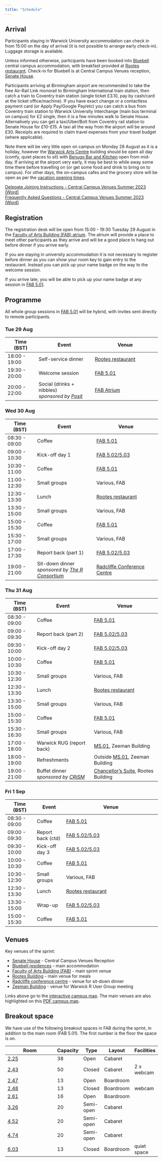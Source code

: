 ```yaml
---
title: "Schedule"
---
```


## Arrival

Participants staying in Warwick University accommodation can check in from 15:00 on the day of arrival (it is not possible to arrange early check-in). Luggage storage is available.

Unless informed otherwise, participants have been booked into [Bluebell](https://warwick.ac.uk/services/conferences/spaces/central-campus-venues/accommodation/bluebell) central campus accommodation, with breakfast provided at [Rootes restaurant](https://campus.warwick.ac.uk//search/623c88c9421e6f5928c0dcae). Check-in for Bluebell is at Central Campus Venues reception, [Senate House](https://campus.warwick.ac.uk//search/623c885f421e6f5928c0c7e3).

Participants arriving at Birmingham airport are recommended to take the free Air-Rail Link monorail to Birmingham International train station, then catch a train to Coventry train station (single ticket £3.10, pay by cash/card at the ticket office/machine). If you have exact change or a contactless payment card (or Apply Pay/Google Pay/etc) you can catch a bus from Coventry train station to Warwick University Interchange (main bus terminal on campus) for £2 single, then it is a few minutes walk to Senate House. Alternatively you can get a taxi/Uber/Bolt from Coventry rail station to Senate House for £10-£15. A taxi all the way from the airport will be around £30. Receipts are required to claim travel expenses from your travel budget (where applicable).

Note there will be very little open on campus on Monday 28 August as it is a holiday, however the [Warwick Arts Centre](https://campus.warwick.ac.uk//search/623c885e421e6f5928c0c7cd) building should be open all day (comfy, quiet places to sit) with [Benugo Bar and Kitchen](https://warwick.ac.uk/services/retail/openingtimes/) open from mid-day. If arriving at the airport very early, it may be best to while away some time there before travelling on (or get some food and drink to bring on to campus). For other days, the on-campus cafes and the grocery store will be open as per the [vacation opening times](https://warwick.ac.uk/services/retail/openingtimes/).

[Delegate Joining Instructions - Central Campus Venues Summer 2023 (Word)](/downloads/Delegate%20Joining%20Instructions%20-%20Central%20Campus%20Venues%20Summer%202023.docx)\
[Frequently Asked Questions - Central Campus Venues Summer 2023 (Word)](/downloads/Frequently%20Asked%20Questions%20-%20Central%20Campus%20Venues%20Summer%202023.docx)

## Registration

The registration desk will be open from 15:00 - 19:30 Tuesday 29 August in the [Faculty of Arts Building (FAB) atrium](https://campus.warwick.ac.uk//search/623c8960421e6f5928c0fb65). The atrium will provide a place to meet other participants as they arrive and will be a good place to hang out before dinner if you arrive early.

If you are staying in university accommodation it is not necessary to register before dinner as you can show your room key to gain entry to the restaurant. Instead you can pick up your name badge on the way to the welcome session.

If you arrive late, you will be able to pick up your name badge at any session in [FAB 5.01](https://campus.warwick.ac.uk//search/623c896c421e6f5928c0fdcd).

## Programme

All whole group sessions in [FAB 5.01](https://campus.warwick.ac.uk//search/623c896c421e6f5928c0fdcd) will be hybrid, with invites sent directly to remote participants.

::: panel-tabset
### Tue 29 Aug

| Time (BST)    | Event                                                                    | Venue                                                                              |
|---------------|---------------------------|-------------------------------|
| 18:00 - 19:00 | Self-service dinner                                                      | [Rootes restaurant](https://campus.warwick.ac.uk//search/623c88c9421e6f5928c0dcae) |
| 19:30 - 20:00 | Welcome session                                                          | [FAB 5.01](https://campus.warwick.ac.uk//search/623c896c421e6f5928c0fdcd)          |
| 20:00 - 22:00 | Social (drinks + nibbles) <br> *sponsored by [Posit](https://posit.co/)* | [FAB Atrium](https://campus.warwick.ac.uk//search/623c8960421e6f5928c0fb65)        |

### Wed 30 Aug

| Time (BST)    | Event                                                                                 | Venue                                                                                        |
|--------------|----------------------------|------------------------------|
| 08:30 - 09:00 | Coffee                                                                                | [FAB 5.01](https://campus.warwick.ac.uk//search/623c896c421e6f5928c0fdcd)                    |
| 09:00 - 10:30 | Kick-off day 1                                                                        | [FAB 5.02/5.03](https://campus.warwick.ac.uk//search/623c896c421e6f5928c0fdce)               |
| 10:30 - 11:00 | Coffee                                                                                | [FAB 5.01](https://campus.warwick.ac.uk//search/623c896c421e6f5928c0fdcd)                    |
| 11:00 - 12:30 | Small groups                                                                          | Various, FAB                                                                                 |
| 12:30 - 13:30 | Lunch                                                                                 | [Rootes restaurant](https://campus.warwick.ac.uk//search/623c88c9421e6f5928c0dcae)           |
| 13:30 - 15:00 | Small groups                                                                          | Various, FAB                                                                                 |
| 15:00 - 15:30 | Coffee                                                                                | [FAB 5.01](https://campus.warwick.ac.uk//search/623c896c421e6f5928c0fdcd)                    |
| 15:30 - 17:00 | Small groups                                                                          | Various, FAB                                                                                 |
| 17:00 - 17:30 | Report back (part 1)                                                                  | [FAB 5.02/5.03](https://campus.warwick.ac.uk//search/623c896c421e6f5928c0fdce)               |
| 19:00 - 21:00 | Sit-down dinner <br> *sponsored by [The R Consortium](https://www.r-consortium.org/)* | [Radcliffe Conference Centre](https://campus.warwick.ac.uk//search/623c88a9421e6f5928c0d61e) |

### Thu 31 Aug

| Time (BST)    | Event                                                                                      | Venue                                                                                                |
|--------------|---------------------------|-------------------------------|
| 08:30 - 09:00 | Coffee                                                                                     | [FAB 5.01](https://campus.warwick.ac.uk//search/623c896c421e6f5928c0fdcd)                            |
| 09:00 - 09:30 | Report back (part 2)                                                                       | [FAB 5.02/5.03](https://campus.warwick.ac.uk//search/623c896c421e6f5928c0fdce)                       |
| 09:30 - 10:00 | Kick-off day 2                                                                             | [FAB 5.02/5.03](https://campus.warwick.ac.uk//search/623c896c421e6f5928c0fdce)                       |
| 10:00 - 10:30 | Coffee                                                                                     | [FAB 5.01](https://campus.warwick.ac.uk//search/623c896c421e6f5928c0fdcd)                            |
| 10:30 - 12:30 | Small groups                                                                               | Various, FAB                                                                                         |
| 12:30 - 13:30 | Lunch                                                                                      | [Rootes restaurant](https://campus.warwick.ac.uk//search/623c88c9421e6f5928c0dcae)                   |
| 13:30 - 15:00 | Small groups                                                                               | Various, FAB                                                                                         |
| 15:00 - 15:30 | Coffee                                                                                     | [FAB 5.01](https://campus.warwick.ac.uk//search/623c896c421e6f5928c0fdcd)                            |
| 15:30 - 16:30 | Small groups                                                                               | Various, FAB                                                                                         |
| 17:00 - 18:00 | Warwick RUG (report back)                                                                  | [MS.01](https://campus.warwick.ac.uk//search/623c88f9421e6f5928c0e669), Zeeman Building              |
| 18:00 - 19:00 | Refreshments                                                                               | Outside [MS.01](https://campus.warwick.ac.uk//search/623c88f9421e6f5928c0e669), Zeeman Building      |
| 19:00 - 21:00 | Buffet dinner <br> *sponsored by [CRiSM](https://warwick.ac.uk/fac/sci/statistics/crism/)* | [Chancellor's Suite](https://campus.warwick.ac.uk//search/623c88ca421e6f5928c0dce4), Rootes Building |

### Fri 1 Sep

| Time (BST)    | Event             | Venue                                                                              |
|--------------|--------------|---------------------------------------------|
| 08:30 - 09:00 | Coffee            | [FAB 5.01](https://campus.warwick.ac.uk//search/623c896c421e6f5928c0fdcd)          |
| 09:00 - 09:30 | Report back (ctd) | [FAB 5.02/5.03](https://campus.warwick.ac.uk//search/623c896c421e6f5928c0fdce)     |
| 09:30 - 10:00 | Kick-off day 3    | [FAB 5.02/5.03](https://campus.warwick.ac.uk//search/623c896c421e6f5928c0fdce)     |
| 10:00 - 10:30 | Coffee            | [FAB 5.01](https://campus.warwick.ac.uk//search/623c896c421e6f5928c0fdcd)          |
| 10:30 - 12:30 | Small groups      | Various, FAB                                                                       |
| 12:30 - 13:30 | Lunch             | [Rootes restaurant](https://campus.warwick.ac.uk//search/623c88c9421e6f5928c0dcae) |
| 13:30 - 15:00 | Wrap-up           | [FAB 5.02/5.03](https://campus.warwick.ac.uk//search/623c896c421e6f5928c0fdce)     |
| 15:00 - 15:30 | Coffee            | [FAB 5.01](https://campus.warwick.ac.uk//search/623c896c421e6f5928c0fdcd)          |
:::

## Venues

Key venues of the sprint:

-   [Senate House](https://campus.warwick.ac.uk//search/623c885f421e6f5928c0c7e3) - Central Campus Venues Reception
-   [Bluebell residences](https://campus.warwick.ac.uk//search/623c8860421e6f5928c0c829) - main accommodation
-   [Faculty of Arts Building (FAB)](https://campus.warwick.ac.uk//search/623c8866421e6f5928c0c937) - main sprint venue
-   [Rootes Building](https://campus.warwick.ac.uk//search/623c8855421e6f5928c0c779) - main venue for meals
-   [Radcliffe conference centre](https://campus.warwick.ac.uk//search/623c8859421e6f5928c0c79c) - venue for sit-down dinner
-   [Zeeman Building](https://campus.warwick.ac.uk//search/623c8859421e6f5928c0c79c) - venue for Warwick R User Group meeting

Links above go to the [interactive campus map](https://warwick.ac.uk/about/visiting/maps/interactive). The main venues are also highlighted on this [PDF campus map](/downloads/Conference%20map%20-%20annotated.pdf).

## Breakout space

We have use of the following breakout spaces in FAB during the sprint, in addition to the main room (FAB 5.01). The first number is the floor the space is on.

| Room                                                                                              | Capacity | Type      | Layout    | Facilities  |
|---------------------------------------------------------------------------------------------------|----------|-----------|-----------|-------------|
| [2.25](https://warwick.ac.uk/services/its/servicessupport/av/lecturerooms/roominformation/fab225) | 38       | Open      | Cabaret   |             |
| [2.43](https://warwick.ac.uk/services/its/servicessupport/av/lecturerooms/roominformation/fab243) | 50       | Closed    | Cabaret   | 2 x webcam  |
| [2.47](https://warwick.ac.uk/services/its/servicessupport/av/lecturerooms/roominformation/fab247) | 13       | Open      | Boardroom |             |
| [2.48](https://warwick.ac.uk/services/its/servicessupport/av/lecturerooms/roominformation/fab248) | 13       | Closed    | Boardroom | webcam      |
| [2.61](https://warwick.ac.uk/services/its/servicessupport/av/lecturerooms/roominformation/fab261)                                                                                       | 16       | Open      | Boardroom |             |
| [3.26](https://warwick.ac.uk/services/its/servicessupport/av/lecturerooms/roominformation/fab326) | 20       | Semi-open | Cabaret   |             |
| [4.52](https://warwick.ac.uk/services/its/servicessupport/av/lecturerooms/roominformation/fab452) | 20       | Semi-open | Cabaret   |             |
| [4.74](https://warwick.ac.uk/services/its/servicessupport/av/lecturerooms/roominformation/fab474) | 20       | Semi-open | Cabaret   |             |
| [6.03](https://warwick.ac.uk/services/its/servicessupport/av/lecturerooms/roominformation/fab603) | 13       | Closed    | Boardroom | quiet space |
